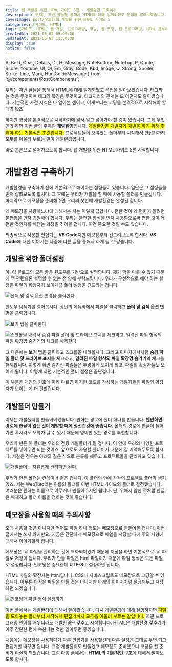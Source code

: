 ```yaml
---
title: 웹 개발을 위한 HTML 가이드 5편 - 개발환경 구축하기
description: 우리는 저번 글들을 통해서 HTML에 대해 알게되었고 문법을 알아보았습니다. 태그라는 것은 무엇이며 태그의 특징은 무엇이고, 태그끼리의 관계는 또 어떤지도 알아봤습니다. 기본적인 사전 지식은 다 알아본 셈이고, 이게부터는 코딩을 본격적으로 시작해야 할 때가 왔죠. 하지만 코딩을 본격적으로 시작하기에 앞서 알고 넘어가야 할 것이 있습니다. 그게 무엇인가 하면 이번 글의 주제인 개발환경입니다. 개발환경은 개발자가 개발을 하기 위해 갖춰야 하는 기본적인 조건입니다. 프로젝트들이 모여있는 폴더부터 시작해서 편집기까지 모두를 아울러 부르는 말이 개발환경입니다.
coverImage: post/html/웹 개발을 위한 HTML 가이드 5
categories: [가이드, HTML]
tags: [가이드, HTML, 웹 개발, 프로그래밍, 코딩, 웹 코딩, 웹 프로그래밍, HTML 공부하기, HTML 초보, 개발환경]
createdAt: 2021-06-02 09:09:00
updatedAt: 2021-06-03 11:50:00
display: true
notice: false
---
```


  A, Bold, Char, Details, Dl, H, Message, NoteBottom, NoteTop, P,
  Quote, Score, Youtube, Ul, Ol, Em, Gray, Code, Kbd, Image,
  Q, Strong, Spoiler, Strike, Line, Mark, HtmlGuideMessage
} from '@/components/PostComponents';

<HtmlGuideMessage/>

우리는 저번 글들을 통해서 HTML에 대해 알게되었고 문법을 알아보았습니다. 태그라는 것은 무엇이며 태그의 특징은 무엇이고, 태그끼리의 관계는 또 어떤지도 알아봤습니다. 기본적인 사전 지식은 다 알아본 셈이고, 이게부터는 코딩을 본격적으로 시작해야 할 때가 왔죠.

<P>하지만 코딩을 본격적으로 시작하기에 앞서 알고 넘어가야 할 것이 있습니다. 그게 무엇인가 하면 이번 글의 주제인 <Strong>개발환경</Strong>입니다. <Mark>개발환경은 개발자가 개발을 하기 위해 갖춰야 하는 기본적인 조건입니다.</Mark> 프로젝트들이 모여있는 폴더부터 시작해서 편집기까지 모두를 아울러 부르는 말이 개발환경입니다.</P>

바로 본론으로 넘어가보도록 합시다. 웹 개발을 위한 HTML 가이드 5편 시작합니다.

# 개발환경 구축하기
개발환경을 구축하기 전에 기본적으로 해야하는 설정들이 있습니다. 일단은 그 설정들을 먼저 살펴보도록 합시다. 그 후에는 우리가 개발을 할 때에 사용할 폴더를 만들겁니다. 마지막으로 메모장을 준비해주면 우리의 첫번째 개발환경은 완성된 겁니다.

왜 메모장을 사용하느냐에 대해서는 저는 이렇게 답합니다. 편한 것이 왜 편한지 알려면 불편함을 먼저 경험해야 합니다. 우리는 불편한 방식을 먼저 사용함으로써 편한 것이 왜 편한 것인지를 깨닫는 과정을 겪어볼 겁니다. 이건 중요한 것일 수도 있습니다.

최종적으로 사용할 편집기는 **VS Code**지만 메모장부터 건드려보도록 합시다. **VS Code**에 대한 이야기는 나중에 다른 글을 통해서 하게 될 것 같습니다.

## 개발을 위한 폴더설정
아, 이 블로그의 모든 글은 윈도우를 기반으로 설명합니다. 제가 맥을 다룰 수 없기 때문에 맥 관련으론 설명할 수 없는 점 양해 부탁드립니다. 우리가 우선적으로 해야 하는 설정은 파일의 확장자가 보이게끔 폴더 설정을 건드리는 겁니다.

![폴더 및 검색 옵션 변경을 클릭한다](https://i.postimg.cc/PqhBpkpf/K-20210326-133216.png)

윈도우 탐색기를 열어봅시다. 상단의 메뉴바에서 파일을 클릭하고 **폴더 및 검색 옵션 변경**을 클릭합니다.

![보기 탭을 클릭한다](https://i.postimg.cc/mDgJjNy0/K-20210326-133219.png)

![스크롤을 내려서 숨김 파일 폴더 및 드라이브 표시를 체크하고, 알려진 파일 형식의 파일 확장명 숨기기의 체크를 해제한다](https://i.postimg.cc/FKZw0n3y/K-20210326-133229.png)

그 다음에는 **보기** 탭을 클릭하고 스크롤을 내려봅시다. 그리고 이미지에서처럼 **숨김 파일 폴더 및 드라이브 표시**를 체크하고, **알려진 파일 형식의 파일 확장명 숨기기**의 체크를 해제합니다. 이렇게 하면 숨겨진 파일들은 투명하게 보이게 되고, 파일의 확장자들도 보이게 됩니다. 이렇게 하면 기본적인 폴더 설정은 끝난겁니다.

이 부분은 개인의 기호에 따라 다르긴 하지만 코드를 작성하는 개발자들은 파일의 확장자가 보이는 게 더 편할겁니다.

## 개발폴더 만들기
이제는 개발폴더를 만들어야겠습니다. 원하는 경로에 폴더 하나를 만듭니다. **웬만하면 경로에 한글이 없는 것이 개발할 때에 정신건강에 좋습니다.** 폴더의 경로에 한글이 들어가면 혹시라도 오류가 날 수 있기 때문에 영어만 있는 경로를 추천합니다.

우리가 만든 이 폴더는 우리의 전용 개발폴더가 될 겁니다. 이 안에 우리의 다양한 프로젝트를 넣어두면 되는 것이죠. 앞으로도 사용할 폴더이기 때문에 잘 기억해두도록 합시다. 저같은 경우는 아래와 같은 식으로 분류를 해두고 프로젝트들을 관리하고 있습니다.

![개발폴더는 자유롭게 관리하면 된다.](https://i.postimg.cc/g23XL37n/2021-0602-001.png)

우리가 만든 폴더는 컨테이너 같은 겁니다. 이 폴더의 안에 각각의 프로젝트 폴더가 생기겠죠. 저는 WebTuto라는 이름의 폴더를 이번 HTML 가이드의 폴더로 결정했습니다. 여러분은 원하는 이름으로 아무거나 만들어주시면 됩니다. 단, 위에서 말한 것처럼 한글은 배제하고 폴더 이름을 정하는 것이 좋습니다.

## 메모장을 사용할 때의 주의사항
오래 사용할 것은 아니지만 적어도 파일 하나 정도는 메모장으로 만들어볼 겁니다. 이번 글에서는 쓰지 않지만요. 지금은 간단하게 메모장으로 파일을 저장할 때에 주의 사항에 대해서 이야기할까 합니다.

메모장은 txt 파일을 관리하는 것에 특화되어있기 때문에 저장을 하면 기본적으로 txt 파일로 저장이 됩니다. 우리가 만들 파일은 html 파일이기 때문에 파일 형식은 모든 파일로 설정합니다. 인코딩은 중요한데 **UTF-8**로 설정하면 됩니다.

HTML 파일의 확장자는 html입니다. CSS나 자바스크립트도 메모장으로 코딩할 수 있습니다. 아무튼 아직은 파일을 만들 것은 아니지만 아래의 이미지처럼 설정해두고 저장하면 되겠습니다.

![인코딩과 파일 형식 설정하기](https://i.postimg.cc/gc5x8GVK/K-20210326-140544.png)

<Line />

<P>이번 글에서는 개발환경에 대해서 알아봤습니다. 다시 개발환경에 대해 설명하자면 <Mark>파일을 모아놓는 폴더부터 시작해서 편집기까지 모두를 아울러 부르는 말입니다.</Mark> 어떤 프로그래밍 언어를 배우더라도 개발환경은 갖추고 시작합니다. HTML은 개발환경 갖추기가 아주 간단한 편에 속한다는 것만 알아두면 좋겠습니다.</P>

처음에는 메모장을 사용하다가 다른 편집기를 사용할건데 다른 설정은 그대로 두면 되고 편집기만 바꾸면 됩니다. 그럼 개발폴더도 만들었고 메모장도 준비했으니 코딩을 할 준비가 확실히 되었습니다. 그럼 다음 글에서는 **HTML의 기본적인 구조**에 대해서 알아보도록 합시다.
